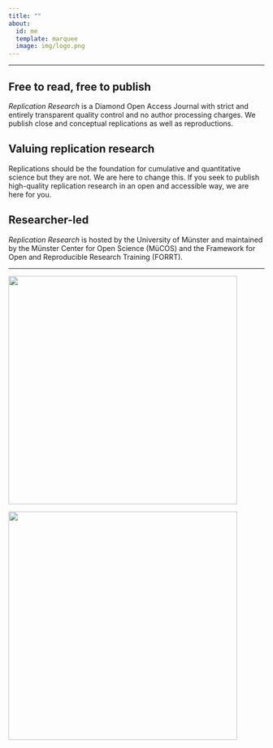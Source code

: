 ```yaml
---
title: ""
about:
  id: me
  template: marquee
  image: img/logo.png
---
```


------------------------------------------------------------------------


## Free to read, free to publish

*Replication Research* is a Diamond Open Access Journal with strict and entirely transparent quality control and no author processing charges. We publish close and conceptual replications as well as reproductions.

## Valuing replication research

Replications should be the foundation for cumulative and quantitative science but they are not. We are here to change this. If you seek to publish high-quality replication research in an open and accessible way, we are here for you.

## Researcher-led

*Replication Research* is hosted by the University of Münster and maintained by the Münster Center for Open Science (MüCOS) and the Framework for Open and Reproducible Research Training (FORRT).

------------------------------------------------------------------------

![](img/mücos_logo.jpg){fig-align="center" width="450"}

![](img/forrt_logo.png){fig-align="center" width="450"}
